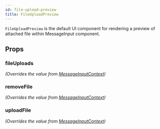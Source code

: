 ```yaml
---
id: file-upload-preview
title: FileUploadPreview
---
```



`FileUploadPreview` is the default UI component for rendering a preview of attached file within MessageInput component.

## Props

### fileUploads

_(Overrides the value from [MessageInputContext](../contexts/message_input_context.mdx))_

<FileUploads />

### removeFile

_(Overrides the value from [MessageInputContext](../contexts/message_input_context.mdx))_

<RemoveFile />

### uploadFile

_(Overrides the value from [MessageInputContext](../contexts/message_input_context.mdx))_

<UploadFile />
